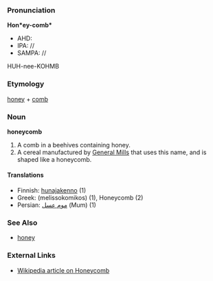 ===Pronunciation===
'''Hon*ey-comb*'''
*AHD:
*IPA: //
*SAMPA: //
HUH-nee-KOHMB

===Etymology===
[[honey]] + [[comb]]

===Noun===
'''honeycomb'''

#A comb in a beehives containing honey.
#A cereal manufactured by [[General Mills]] that uses this name, and is shaped like a honeycomb.

====Translations====
*Finnish: [[hunajakenno]] (1)
*Greek: (melissokomikos) (1), Honeycomb (2)
*Persian: [[موم عسل]] (Mum) (1)

===See Also===

*[[honey]]

===External Links===

*[http://www.en.wikipedia.org/wiki/Honeycomb Wikipedia article on Honeycomb]